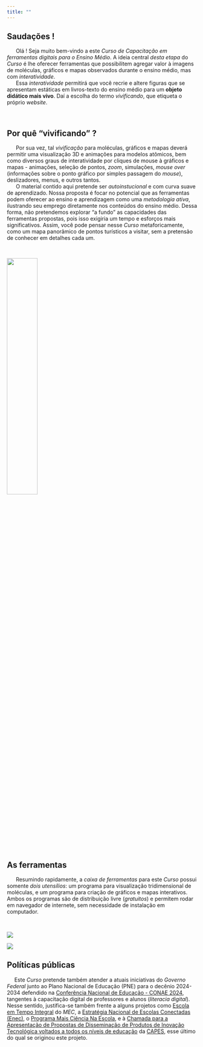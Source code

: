 ```yaml
---
title: ""
---
```


## Saudações !

|       Olá ! Seja muito bem-vindo a este *Curso de Capacitação em ferramentas digitais para o Ensino Médio*. A ideia central *desta etapa* do *Curso* é lhe oferecer ferramentas que possibilitem agregar valor à imagens de moléculas, gráficos e mapas observados durante o ensino médio, mas com *interatividade*.

|       Essa *interatividade* permitirá que você recrie e altere figuras que se apresentam estáticas em livros-texto do ensino médio para um **objeto didático mais vivo**. Daí a escolha do termo *vivificando*, que etiqueta o próprio *website*.
\

## Por quê "vivificando" ?

|       Por sua vez, tal *vivificação* para moléculas, gráficos e mapas deverá permitir uma visualização 3D e animações para modelos atômicos, bem como diversos graus de interatividade por cliques de mouse à gráficos e mapas - animações, seleção de pontos, *zoom*, simulações, *mouse over* (informações sobre o ponto gráfico por simples passagem do *mouse*), deslizadores, menus, e outros tantos.

|       O material contido aqui pretende ser *autoinstucional* e com curva suave de aprendizado. Nossa proposta é focar no potencial que as ferramentas podem oferecer ao ensino e aprendizagem como uma *metodologia ativa*, ilustrando seu emprego diretamente nos conteúdos do ensino médio. Dessa forma, não pretendemos explorar "a fundo" as capacidades das ferramentas propostas, pois isso exigiria um tempo e esforços mais significativos. Assim, você pode pensar nesse *Curso* metaforicamente, como um mapa panorâmico de pontos turísticos a visitar, sem a pretensão de conhecer em detalhes cada um.

\

![](mapaLeaflet.png){width="40%"}

## As ferramentas

|       Resumindo rapidamente, a *caixa de ferramentas* para este *Curso* possui somente *dois utensílios*: um programa para visualização tridimensional de moléculas, e um programa para criação de gráficos e mapas interativos. Ambos os programas são de distribuição livre (*gratuitos*) e permitem rodar em navegador de internete, sem necessidade de instalação em computador.

\

::: {layout-ncol="2"}
![](fenol.eletro.png)

![](plotSaudacoes.png)
:::

## Políticas públicas

|      Este *Curso* pretende também atender a atuais iniciativas do *Governo Federal* junto ao Plano Nacional de Educação (PNE) para o decênio 2024-2034 defendido na [Conferência Nacional de Educação - CONAE 2024](https://media.campanha.org.br/acervo/documentos/Documento_Base_Conae2024_FNE.pdf), tangentes à capacitação digital de professores e alunos (*literacia digital*). Nesse sentido, justifica-se também frente a alguns projetos como [Escola em Tempo Integral](https://www.gov.br/mec/pt-br/escola-em-tempo-integral) do *MEC*, a [Estratégia Nacional de Escolas Conectadas (Enec)](https://www.gov.br/mcom/pt-br/acesso-a-informacao/acoes-e-programas/programas-projetos-acoes-obras-e-atividades/estrategia-nacional-de-escolas-conectadas-enec), o [Programa Mais Ciência Na Escola](https://www.planalto.gov.br/ccivil_03/_ato2023-2026/2024/decreto/D12049.htm), e à [Chamada para a Apresentação de Propostas de Disseminação de Produtos de Inovação Tecnológica voltados a todos os níveis de educação](https://www.gov.br/capes/pt-br/acesso-a-informacao/acoes-e-programas/educacao-a-distancia/editais-uab/edital-no-15-2023-chamada-para-a-apresentacao-de-propostas-de-disseminacao-de-produtos-de-inovacao-tecnologica-voltados-a-todos-os-niveis-de-educacao) da [CAPES](https://www.gov.br/capes/pt-br), esse último do qual se originou este projeto.
